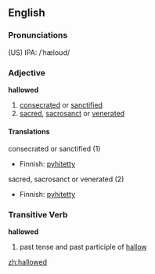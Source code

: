 ==English==
===Pronunciations===
(US) IPA: /ˈhæloʊd/

===Adjective===
'''hallowed'''
# [[consecrated]] or [[sanctified]]
# [[sacred]], [[sacrosanct]] or [[venerated]]

====Translations====
;consecrated or sanctified (1)
{{top}}
*Finnish: [[pyhitetty]]
{{mid}}
{{bottom}}

;sacred, sacrosanct or venerated (2)
{{top}}
*Finnish: [[pyhitetty]]
{{mid}}
{{bottom}}

===Transitive Verb===
'''hallowed'''
# past tense and past participle of [[hallow]]

[[zh:hallowed]]